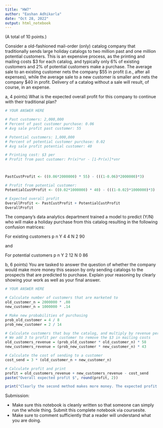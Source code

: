 ---
title: "HW7"
author: "Eashan Adhikarla"
date: "Oct 28, 2022"
output: html_notebook
---

(A total of 10 points.)

Consider a old-fashioned mail-order (only) catalog company that traditionally sends large holiday catalogs to two million past and one million potential customers. This is an expensive process, as the printing and mailing costs \$3 for each catalog, and typically only 6% of existing customers and 2% of potential customers make a purchase. The average sale to an existing customer nets the company \$55 in profit (i.e., after all expenses), while the average sale to a new customer is smaller and nets the company $40 in profit. Delivery of a catalog without a sale will result, of course, in an expense.

a, 4 points) What is the expected overall profit for this company to continue with their traditional plan?

```{r}
# YOUR ANSWER HERE

# Past customers: 2,000,000
# Percent of past customer purchase: 0.06
# Avg sale profit past customer: 55

# Potential customers: 1,000,000 
# Percent of potential customer purchase: 0.02
# Avg sale profit potential customer: 40

# Printing cost: $3 per
# Profit from past customer: Pr(x)*vr - [1-Pr(x)]*vnr



PastCustProfit <- ((0.06*2000000) * 55) - (((1-0.06)*2000000)*3)

# Profit from potential customer: 
PotentialCustProfit <- ((0.02*1000000) * 40) - (((1-0.02)*1000000)*3)

# Expected overall profit
OverallProfit <- PastCustProfit + PotentialCustProfit
OverallProfit
```

The company's data analytics department trained a model to predict (Y/N) who will make a holiday purchase from this catalog resulting in the following confusion matrices:

For existing customers
	p	n
Y	4	4
N	2	90

and

For potential customers
	p	n
Y	2	12
N	0	86

b, 6 points) You are tasked to answer the question of whether the company would make more money this season by only sending catalogs to the prospects that are predicted to purchase. Explain your reasoning by clearly showing your work as well as your final answer.  

```{r}
# YOUR ANSWER HERE

# Calculate number of customers that are marketed to
old_customer_n = 2000000 * .08
new_customer_n = 1000000 * .14

# Make new probabilities of purchasing
prob_old_customer = 4 / 8
prob_new_customer = 2 / 14

# Calculate customers that buy the catalog, and multiply by revenue per customer
# We add 3 to profit per customer to remove the $3 in mailing costs
old_customers_revenue = (prob_old_customer * old_customer_n) * 58
new_customers_revenue = (prob_new_customer * new_customer_n) * 43

# Calculate the cost of sending to a customer
cost_send = 3 * (old_customer_n + new_customer_n)

# Calculate profit and print
profit = old_customers_revenue + new_customers_revenue - cost_send
paste("Overall expected profit $", round(profit, 2))

print("Clearly the second method makes more money. The expected profit is now positive while the old method was losing money. Even though we are mailing less people, we loose a lot less money on non-responses.")
```


Submission:

- Make sure this notebook is cleanly written so that someone can simply run the whole thing.  Submit this complete notebook via coursesite.
- Make sure to comment sufficiently that a reader will understand what you are doing.
